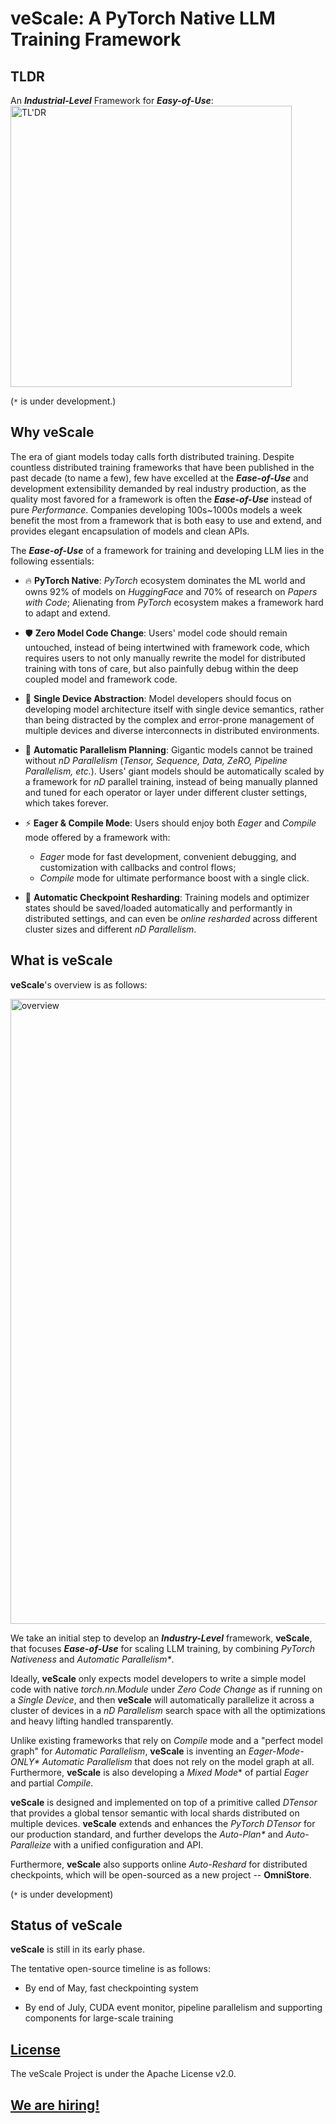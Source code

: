 # veScale: A PyTorch Native LLM Training Framework

## TLDR

An _**Industrial-Level**_ Framework for _**Easy-of-Use**_:
<img src="../../public/guide/tldr.png" alt="TL'DR" width="450"/>

(`*` is under development.)

## Why veScale

The era of giant models today calls forth distributed training.
Despite countless distributed training frameworks that have been published in the past decade (to name a few), few have excelled at the _**Ease-of-Use**_ and development extensibility demanded by real industry production,
as the quality most favored for a framework is often the _**Ease-of-Use**_ instead of pure _Performance_. 
Companies developing 100s~1000s models a week benefit the most from a framework that is both easy to use and extend, and provides elegant encapsulation of models and clean APIs.

The _**Ease-of-Use**_ of a framework for training and developing LLM lies in the following essentials:

- 🔥 **PyTorch Native**: _PyTorch_ ecosystem dominates the ML world and owns 92% of models on _HuggingFace_ and 70% of research on _Papers with Code_; Alienating from _PyTorch_ ecosystem makes a framework hard to adapt and extend.

- 🛡 **Zero Model Code Change**: Users' model code should remain untouched, instead of being intertwined with framework code, which requires users to not only manually rewrite the model for distributed training with tons of care, but also painfully debug within the deep coupled model and framework code.

- 🚀 **Single Device Abstraction**: Model developers should focus on developing model architecture itself with single device semantics, rather than being distracted by the complex and error-prone management of multiple devices and diverse interconnects in distributed environments.

- 🎯 **Automatic Parallelism Planning**: Gigantic models cannot be trained without _nD Parallelism_ (_Tensor, Sequence, Data, ZeRO, Pipeline Parallelism, etc._). Users' giant models should be automatically scaled by a framework for _nD_ parallel training, instead of being manually planned and tuned for each operator or layer under different cluster settings, which takes forever. 

- ⚡ **Eager & Compile Mode**: Users should enjoy both _Eager_ and _Compile_ mode offered by a framework with:
  - _Eager_ mode for fast development, convenient debugging, and customization with callbacks and control flows;
  - _Compile_ mode for ultimate performance boost with a single click.

- 📀 **Automatic Checkpoint Resharding**: Training models and optimizer states should be saved/loaded automatically and performantly in distributed settings, and can even be _online resharded_ across different cluster sizes and different _nD Parallelism_.

## What is veScale

**veScale**'s overview is as follows:

<img src="../../public/guide/overview.png" alt="overview" width="1000"/>

We take an initial step to develop an _**Industry-Level**_ framework, **veScale**, that focuses _**Ease-of-Use**_ for scaling LLM training, by combining _PyTorch Nativeness_ and _Automatic Parallelism*_. 

Ideally, **veScale** only expects model developers to write a simple model code with native _torch.nn.Module_ under _Zero Code Change_ as if running on a _Single Device_, and then **veScale** will automatically parallelize it across a cluster of devices in a _nD Parallelism_ search space with all the optimizations and heavy lifting handled transparently.

Unlike existing frameworks that rely on _Compile_ mode and a "perfect model graph" for _Automatic Parallelism_,  **veScale** is inventing an _Eager-Mode-ONLY*_ _Automatic Parallelism_ that does not rely on the model graph at all. 
Furthermore, **veScale** is also developing a _Mixed Mode_* of partial _Eager_ and partial _Compile_.

**veScale** is designed and implemented on top of a primitive called _DTensor_ that provides a global tensor semantic with local shards distributed on multiple devices.
**veScale** extends and enhances the _PyTorch DTensor_ for our production standard, and further develops the _Auto-Plan*_ and _Auto-Paralleize_ with a unified configuration and API. 

Furthermore, **veScale** also supports online _Auto-Reshard_ for distributed checkpoints, which will be open-sourced as a new project -- **OmniStore**.

(`*` is under development)

## Status of veScale

**veScale** is still in its early phase.

The tentative open-source timeline is as follows:

- By end of May, fast checkpointing system

- By end of July, CUDA event monitor, pipeline parallelism and supporting components for large-scale training

## [License](https://github.com/volcengine/veScale/blob/main/LICENSE)

The veScale Project is under the Apache License v2.0.

## [We are hiring!](https://volcengine.github.io/veScaleWeb/misc/join-us.html)